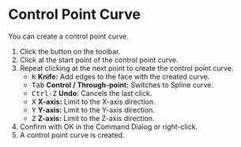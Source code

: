 
# Control Point Curve

<Reference shortcut="" command="Control Point Curve" button="Toolbar" />

You can create a control point curve.

1. Click the button <ButtonIcon type="button-control-point-curve" /> on the toolbar.
2. Click at the start point of the control point curve.
3. Repeat clicking at the next point to create the control point curve.
   - <kbd>K</kbd> **Knife:** Add edges to the face with the created curve.
   - <kbd>Tab</kbd> **Control / Through-point:** Switches to Spline curve.
   - <kbd>Ctrl-Z</kbd> **Undo:** Cancels the last click.
   - <kbd>X</kbd> **X-axis:** Limit to the X-axis direction.
   - <kbd>Y</kbd> **Y-axis:** Limit to the Y-axis direction.
   - <kbd>Z</kbd> **Z-axis:** Limit to the Z-axis direction.
4. Confirm with OK in the Command Dialog or right-click.
5. A control point curve is created.



